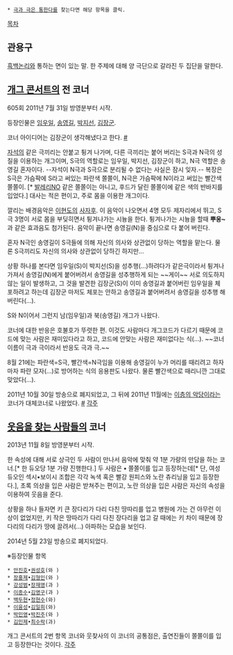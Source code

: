  * [[극과 극은 통한다]]를 찾는다면 해당 항목을 클릭.

[[목차]]

== 관용구 ==
[[흑백논리]]와 통하는 면이 있는 말. 한 주제에 대해 양 극단으로 갈라진 두 집단을 말한다.

== [[개그 콘서트]]의 전 코너 ==
605회 2011년 7월 31일 방영분부터 시작.

등장인물은 [[임우일]], [[송영길]], [[박지선]], [[김장군]].

코너 아이디어는 김장군이 생각해냈다고 한다. [http://www.newsen.com/news_view.php?uid=201108021655491001 #]

[[자석]]의 같은 극끼리는 안붙고 튕겨 나가며, 다른 극끼리는 붙어 버리는 S극과 N극의 성질을 이용하는 개그이며, S극의 역할로는 임우일, 박지선, 김장군이 하고, N극 역할은 송영길 혼자이다. --자석이 N극과 S극으로 분리될 수 없다는 사실은 잠시 잊자.-- 복장은 S극은 가슴팍에 S라고 써있는 파란색 쫄쫄이, N극은 가슴팍에 N이라고 써있는 빨간색 쫄쫄이. [* [[발레리NO]] 같은 쫄쫄이는 아니고, 후드가 달린 쫄쫄이에 같은 색의 반바지를 입었다.] 대사는 적은 편이고, 주로 몸을 이용한 개그이다.

깔리는 배경음악은 [[이현도]]의 [[사자후]]. 이 음악이 나오면서 4명 모두 제자리에서 뛰고, S극 3명이 서로 몸을 부딪히면서 튕겨나가는 시늉을 한다. 튕겨나가는 시늉을 할때 '''뿌웅~''' 과 같은 효과음도 첨가된다. 음악이 끝나면 송영길(N)을 중심으로 다 붙어 버린다.

혼자 N극인 송영길이 S극들에 의해 자신의 의사와 상관없이 당하는 역할을 맡는다. 물론 S극끼리도 자신의 의사와 상관없이 당하긴 하지만...

상황 하나를 본다면 임우일(S)이 박지선(S)을 성추행(...)하려다가 같은극이라서 튕겨나가져서 송영길(N)에게 붙어버려서 송영길을 성추행하게 되는 ~~게이~~ 서로 의도하지 않는 일이 발생하고, 그 것을 발견한 김장군(S)이 이미 송영길과 붙어버린 임우일을 체포하려고 하는데 김장군 마저도 체포는 안하고 송영길과 붙어버려서 송영길을 성추행 해버린다(...).

S와 N이어서 그런지 남(임우일)과 북(송영길) 개그가 나왔다.

코너에 대한 반응은 호불호가 뚜렷한 편. 이것도 사람마다 개그코드가 다르기 때문에 코드에 맞는 사람은 재미있다라고 하고, 코드에 안맞는 사람은 재미없다는 식(...). ~~코너 이름이 극과 극이라서 반응도 극과 극.~~

8월 21에는 파란색=S극, 빨간색=N극임을 이용해 송영길이 누가 머리를 때리려고 하자마자 파란 모자(...)로 방어하는 식의 응용판도 나왔다. 물론 빨간색으로 때리니깐 그대로 맞았다(...).

2011년 10월 30일 방송으로 폐지되었고, 그 뒤에 2011년 11월에는 [[이층의 악당]]이라는 코너가 대체코너로 나왔었다. [http://www.newsen.com/news_view.php?uid=201111111636571001 #]
[[각주]]
== [[웃음을 찾는 사람들]]의 코너 ==
2013년 11월 8일 방영분부터 시작.

한 속성에 대해 서로 상극인 두 사람이 만나서 음악에 맞춰 약 1분 가량의 만담을 하는 코너.[* 한 듀오당 1분 가량 진행한다.] 두 사람은 '''{{{#green 초록}}}•{{{#yellow 노랑}}}''' 쫄쫄이를 입고 등장하는데[* 단, 여성 듀오인 섹시•보이시 조합은 각각 녹색 혹은 빨강 원피스와 노란 츄리닝을 입고 등장한다.], 초록 의상을 입은 사람은 받쳐주는 편이고, 노란 의상을 입은 사람은 자신의 속성을 이용하여 웃음을 준다.

상황을 하나 들자면 키 큰 장다리가 다리 다친 땅따리를 업고 병원에 가는 건 아무런 이상이 없었지만, 키 작은 땅따리가 다리 다친 장다리을 업고 갈 때에는 키 차이 때문에 장다리의 다리가 땅에 끌려서(...) 아파하는 모습을 보인다.

2014년 5월 23일 방송으로 폐지되었다.

※등장인물 항목

 * [[안진호]]•[[권성호]]('''{{{#green 홀쭉이}}}'''와 '''{{{#ffd700 뚱뚱이}}}''')
 * [[장홍제]]•[[김형인]]('''{{{#green 장다리}}}'''와 '''{{{#ffd700 땅따리}}}''')
 * [[강성범]]•[[장재영#s-2|장재영]]('''{{{#green 떠본 놈}}}'''과 '''{{{#ffd700 덜 뜬 놈}}}''')
 * [[이종수]]•[[김영구]]('''{{{#green 동안}}}'''과 '''{{{#ffd700 노안}}}''')
 * [[백두현]]•[[정현수]]('''{{{#green 선수}}}'''와'''{{{#ffd700 모태솔로}}}''')
 * [[이융성]]•[[김일희]]('''{{{#green 왕눈이}}}'''와'''{{{#ffd700 새우눈}}}''')
 * [[박민영]]•[[박진주]]('''{{{#green 섹시}}}'''와 '''{{{#ffd700 보이시}}}''')
 * [[김민제]]•[[최수락]]('''{{{#green 서울놈}}}'''과'''{{{#ffd700 시골놈}}}''')

개그 콘서트의 2번 항목 코너와 웃찾사의 이 코너의 공통점은, 출연진들이 쫄쫄이를 입고 등장한다는 것이다.
[[각주]]
